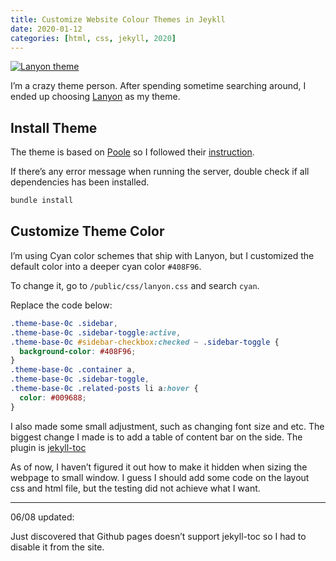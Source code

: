 ```yaml
---
title: Customize Website Colour Themes in Jeykll
date: 2020-01-12
categories: [html, css, jekyll, 2020]
---
```


[![Lanyon theme](lanyon.png)](https://github.com/poole/lanyon)


I'm a crazy theme person. After spending sometime searching around, I ended up choosing [Lanyon](https://github.com/poole/lanyon) as my theme.

## Install Theme

The theme is based on [Poole](https://github.com/poole) so I followed their [instruction](https://github.com/poole/poole#usage).

If there's any error message when running the server, double check if all dependencies has been installed.

```bash
bundle install
```

## Customize Theme Color

I'm using Cyan color schemes that ship with Lanyon, but I customized the default color into a deeper cyan color `#408F96`.

To change it, go to `/public/css/lanyon.css` and search `cyan`.

Replace the code below:

```css
.theme-base-0c .sidebar,
.theme-base-0c .sidebar-toggle:active,
.theme-base-0c #sidebar-checkbox:checked ~ .sidebar-toggle {
  background-color: #408F96;
}
.theme-base-0c .container a,
.theme-base-0c .sidebar-toggle,
.theme-base-0c .related-posts li a:hover {
  color: #009688;
}
```

I also made some small adjustment, such as changing font size and etc. The biggest change I made is to add a table of content bar on the side. The plugin is [jekyll-toc](https://github.com/toshimaru/jekyll-toc)

As of now, I haven't figured it out how to make it hidden when sizing the webpage to small window. I guess I should add some code on the layout css and html file, but the testing did not achieve what I want.

----
06/08 updated:

Just discovered that Github pages doesn't support jekyll-toc so I had to disable it from the site.
